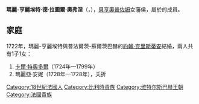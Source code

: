 {{Multiple issues|
{{Expand language|1=en|time=2021-02-13T02:12:28+00:00}}
{{Unreferenced|time=2021-02-13T02:12:28+00:00}}
}}
{{Infobox noble
| name        = 瑪麗-亨麗埃特·德·拉圖爾·奧弗涅
| title       = 貝亨奧普佐姆女藩侯
| image       = Bildnis der Pfalzgräfin Maria Henriette Leopoldine von Sulzbach, geb. Marquise de la Tour d'Auvergne (1708-1728).jpg
| birth_date  = {{Birth date|1708|11|24|df=y}}
| death_date  = {{death date and age|1728|7|28|1708|11|24|df=y}}
| death_place = [[希爾波爾特施泰因|希爾波爾特施泰因]]
| noble family= [[拉圖爾·奧弗涅家族|拉圖爾·奧弗涅家族]]
| father      = 法蘭索瓦-埃貢·德·拉圖爾·奧弗涅
| mother      = 瑪麗-安妮·達倫貝格
}}

'''瑪麗-亨麗埃特·德·拉圖爾·奧弗涅'''（{{lang-fr|Marie-Henriette de La Tour d'Auvergne}}，{{bd|1708年|10月24日|1728年|7月28日}}），[[貝亨奧普佐姆|貝亨奧普佐姆]]女藩侯，屬於{{le|拉圖爾·奧弗涅家族|La Tour d'Auvergne}}的成員。

== 家庭 ==
1722年，瑪麗-亨麗埃特與普法爾茨-蘇爾茨巴赫的[[約翰·克里斯蒂安_(普法爾茨-蘇爾茨巴赫)|約翰·克里斯蒂安]]結婚，兩人共有1子1女：
# [[卡爾·特奧多爾|卡爾·特奧多爾]]（1724年—1799年）
# 瑪麗亞·安妮（1728年—1728年），夭折

{{DEFAULTSORT:La Tour d'Auvergne, Marie Henriette}}
[[Category:18世紀法國人|Category:18世紀法國人]]
[[Category:比利時貴族|Category:比利時貴族]]
[[Category:维特尔斯巴赫王朝|Category:维特尔斯巴赫王朝]]
[[Category:法國貴族|Category:法國貴族]]